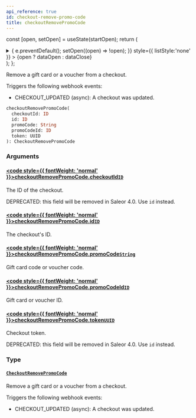 ```yaml
---
api_reference: true
id: checkout-remove-promo-code
title: checkoutRemovePromoCode
---
```






const [open, setOpen] = useState(startOpen);
return (
<details {...(open ? { open: true } : {})} className="details" style={{ border:'none', boxShadow:'none', background:'var(--ifm-background-color)' }}>
<summary
onClick={(e) => {
e.preventDefault();
setOpen((open) => !open);
}}
style={{ listStyle:'none' }} >
{open ? dataOpen : dataClose}
</summary>
{open && children}
</details>
);
};

Remove a gift card or a voucher from a checkout.

Triggers the following webhook events:

- CHECKOUT_UPDATED (async): A checkout was updated.

```graphql
checkoutRemovePromoCode(
  checkoutId: ID
  id: ID
  promoCode: String
  promoCodeId: ID
  token: UUID
): CheckoutRemovePromoCode
```

### Arguments

#### [<code style={{ fontWeight: 'normal' }}>checkoutRemovePromoCode.<b>checkoutId</b></code>](#)<Bullet />[`ID`](../../../api-reference/miscellaneous/scalars/id.mdx) <Badge class="badge badge--secondary" text="scalar"/> <Badge class="badge badge--secondary" text="miscellaneous"/>

The ID of the checkout.

DEPRECATED: this field will be removed in Saleor 4.0. Use `id` instead.

#### [<code style={{ fontWeight: 'normal' }}>checkoutRemovePromoCode.<b>id</b></code>](#)<Bullet />[`ID`](../../../api-reference/miscellaneous/scalars/id.mdx) <Badge class="badge badge--secondary" text="scalar"/> <Badge class="badge badge--secondary" text="miscellaneous"/>

The checkout's ID.

#### [<code style={{ fontWeight: 'normal' }}>checkoutRemovePromoCode.<b>promoCode</b></code>](#)<Bullet />[`String`](../../../api-reference/miscellaneous/scalars/string.mdx) <Badge class="badge badge--secondary" text="scalar"/> <Badge class="badge badge--secondary" text="miscellaneous"/>

Gift card code or voucher code.

#### [<code style={{ fontWeight: 'normal' }}>checkoutRemovePromoCode.<b>promoCodeId</b></code>](#)<Bullet />[`ID`](../../../api-reference/miscellaneous/scalars/id.mdx) <Badge class="badge badge--secondary" text="scalar"/> <Badge class="badge badge--secondary" text="miscellaneous"/>

Gift card or voucher ID.

#### [<code style={{ fontWeight: 'normal' }}>checkoutRemovePromoCode.<b>token</b></code>](#)<Bullet />[`UUID`](../../../api-reference/miscellaneous/scalars/uuid.mdx) <Badge class="badge badge--secondary" text="scalar"/> <Badge class="badge badge--secondary" text="miscellaneous"/>

Checkout token.

DEPRECATED: this field will be removed in Saleor 4.0. Use `id` instead.

### Type

#### [`CheckoutRemovePromoCode`](../../../api-reference/checkout/objects/checkout-remove-promo-code.mdx) <Badge class="badge badge--secondary" text="object"/> <Badge class="badge badge--secondary" text="checkout"/>

Remove a gift card or a voucher from a checkout.

Triggers the following webhook events:

- CHECKOUT_UPDATED (async): A checkout was updated.
